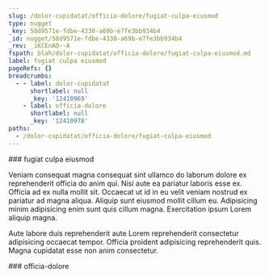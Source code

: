 ```yaml
---
slug: /dolor-cupidatat/officia-dolore/fugiat-culpa-eiusmod
type: nugget
_key: 58d9571e-fdbe-4330-a69b-e7fe3bb934b4
_id: nugget/58d9571e-fdbe-4330-a69b-e7fe3bb934b4
_rev: _iKCEnAO--A
fspath: blah/dolor-cupidatat/officia-dolore/fugiat-culpa-eiusmod.md
label: fugiat culpa eiusmod
pageRefs: {}
breadcrumbs:
  - - label: dolor-cupidatat
      shortlabel: null
      _key: '12410969'
    - label: officia-dolore
      shortlabel: null
      _key: '12410978'
paths:
  - /dolor-cupidatat/officia-dolore/fugiat-culpa-eiusmod
---
```


<NuggetArea>
<Nugget slug="/dolor-cupidatat/officia-dolore/fugiat-culpa-eiusmod" type="nugget" _key="58d9571e-fdbe-4330-a69b-e7fe3bb934b4" _id="nugget/58d9571e-fdbe-4330-a69b-e7fe3bb934b4" _rev="_iKCEnAO--A" fspath="blah/dolor-cupidatat/officia-dolore/fugiat-culpa-eiusmod.md" label="fugiat culpa eiusmod" paths="/dolor-cupidatat/officia-dolore/fugiat-culpa-eiusmod">
<NuggetBody>
### fugiat culpa eiusmod

Veniam consequat magna consequat sint ullamco do laborum dolore ex reprehenderit officia do anim qui. Nisi aute ea pariatur laboris esse ex. Officia ad ex nulla mollit sit. Occaecat ut id in eu velit veniam nostrud ex pariatur ad magna aliqua. Aliquip sunt eiusmod mollit cillum eu. Adipisicing minim adipisicing enim sunt quis cillum magna. Exercitation ipsum Lorem aliquip magna.

Aute labore duis reprehenderit aute Lorem reprehenderit consectetur adipisicing occaecat tempor. Officia proident adipisicing reprehenderit quis. Magna cupidatat esse non anim consectetur.

</NuggetBody>
<Breadcrumbs>
<Crumbs>
<Crumb _key="12410969" label="dolor-cupidatat" /><Crumb _key="12410978" label="officia-dolore" />
</Crumbs>
</Breadcrumbs>
</Nugget>

<NuggetsInbound>
</NuggetsInbound>
<NuggetsOutbound>
</NuggetsOutbound>
</NuggetArea>
<PassagesInbound>
<Passage direction="inbound" type="passage" _key="12410978" _id="passage/12410978" _rev="_iKCEn_2--_" label="officia-dolore" passage="officia-dolore" fspath="blah/dolor-cupidatat/officia-dolore" paths="/dolor-cupidatat/officia-dolore" slug="/dolor-cupidatat/officia-dolore">
<NuggetBody>
### officia-dolore

</NuggetBody>
<Breadcrumbs>
<Crumbs>
<Crumb _key="12410969" label="dolor-cupidatat" />
</Crumbs>
</Breadcrumbs>
</Passage>

</PassagesInbound>
<PassagesOutbound>
</PassagesOutbound>